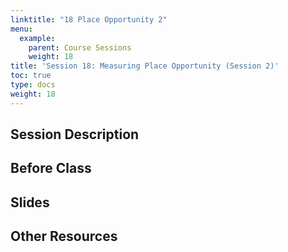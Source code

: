 ```yaml
---
linktitle: "18 Place Opportunity 2"
menu:
  example:
    parent: Course Sessions
    weight: 18
title: 'Session 18: Measuring Place Opportunity (Session 2)'
toc: true
type: docs
weight: 18
---
```


## Session Description

## Before Class

## Slides

## Other Resources
